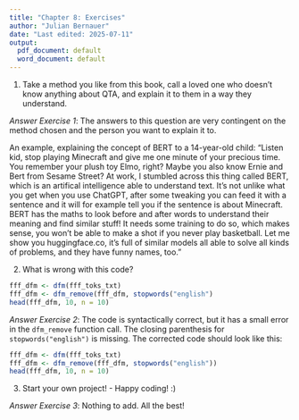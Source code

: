 ```yaml
---
title: "Chapter 8: Exercises"
author: "Julian Bernauer"
date: "Last edited: 2025-07-11"
output:
  pdf_document: default
  word_document: default
---
```


1. Take a method you like from this book, call a loved one who doesn't know anything about QTA, and explain it to them in a way they understand.

*Answer Exercise 1*: The answers to this question are very contingent on the method chosen and the person you want to explain it to. 

An example, explaining the concept of BERT to a 14-year-old child: "Listen kid, stop playing Minecraft and give me one minute of your precious time. You remember your plush toy Elmo, right? Maybe you also know Ernie and Bert from Sesame Street? At work, I stumbled across this thing called BERT, which is an artifical intelligence able to understand text. It's not unlike what you get when you use ChatGPT, after some tweaking you can feed it with a sentence and it will for example tell you if the sentence is about Minecraft. BERT has the maths to look before and after words to understand their meaning and find similar stuff! It needs some training to do so, which makes sense, you won't be able to make a shot if you never play basketball. Let me show you huggingface.co, it's full of similar models all able to solve all kinds of problems, and they have funny names, too."

2. What is wrong with this code?

```r
fff_dfm <- dfm(fff_toks_txt)
fff_dfm <- dfm_remove(fff_dfm, stopwords("english")
head(fff_dfm, 10, n = 10)
```

*Answer Exercise 2*: The code is syntactically correct, but it has a small error in the `dfm_remove` function call. The closing parenthesis for `stopwords("english")` is missing. The corrected code should look like this:

```r
fff_dfm <- dfm(fff_toks_txt)
fff_dfm <- dfm_remove(fff_dfm, stopwords("english"))
head(fff_dfm, 10, n = 10)
```

3. Start your own project! - Happy coding! :)

*Answer Exercise 3*: Nothing to add. All the best! 
